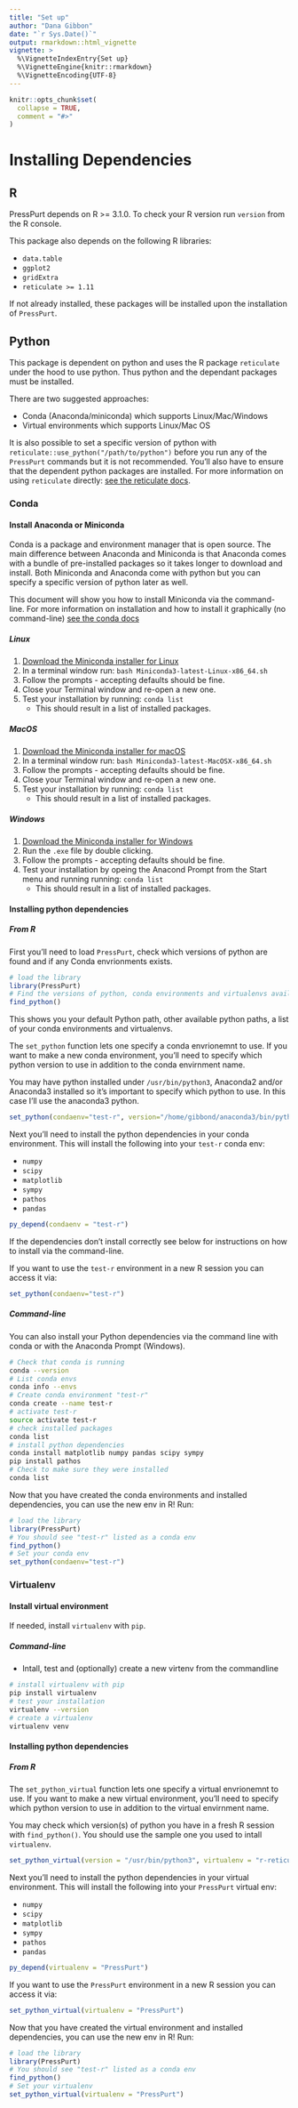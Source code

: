 ```yaml
---
title: "Set up"
author: "Dana Gibbon"
date: "`r Sys.Date()`"
output: rmarkdown::html_vignette
vignette: >
  %\VignetteIndexEntry{Set up}
  %\VignetteEngine{knitr::rmarkdown}
  %\VignetteEncoding{UTF-8}
---
```


```r
knitr::opts_chunk$set(
  collapse = TRUE,
  comment = "#>"
)
```


# Installing Dependencies

## R

PressPurt depends on R >= 3.1.0. To check your R version run `version` from the R console.

This package also depends on the following R libraries:

* `data.table` 
* `ggplot2`
* `gridExtra`
* `reticulate >= 1.11`

If not already installed, these packages will be installed upon the installation of `PressPurt`.

## Python

This package is dependent on python and uses the R package `reticulate` under the hood to use python. Thus python and the dependant packages must be installed. 

There are two suggested approaches: 

* Conda (Anaconda/miniconda) which supports Linux/Mac/Windows
* Virtual environments which supports Linux/Mac OS

It is also possible to set a specific version of python with `reticulate::use_python("/path/to/python")` before you run any of the `PressPurt` commands but it is not recommended. You'll also have to ensure that the dependent python packages are installed. For more information on using `reticulate` directly: [see the reticulate docs](https://rstudio.github.io/reticulate/articles/python_packages.html).

### Conda

#### Install Anaconda or Miniconda 

Conda is a package and environment manager that is open source. The main difference between Anaconda and Miniconda is that Anaconda comes with a bundle of pre-installed packages so it takes longer to download and install. Both Miniconda and Anaconda come with python but you can specify a specific version of python later as well.

This document will show you how to install Miniconda via the command-line. For more information on installation and how to install it graphically (no command-line) [see the conda docs](https://docs.conda.io/projects/continuumio-conda/en/latest/user-guide/install/index.html)

##### Linux

1. [Download the Miniconda installer for Linux](https://docs.conda.io/en/latest/miniconda.html)
2. In a terminal window run: `bash Miniconda3-latest-Linux-x86_64.sh`
3. Follow the prompts - accepting defaults should be fine.
4. Close your Terminal window and re-open a new one.
5. Test your installation by running: `conda list`
    * This should result in a list of installed packages.

##### MacOS

1. [Download the Miniconda installer for macOS](https://docs.conda.io/en/latest/miniconda.html)
2. In a terminal window run: `bash Miniconda3-latest-MacOSX-x86_64.sh`
3. Follow the prompts - accepting defaults should be fine.
4. Close your Terminal window and re-open a new one.
5. Test your installation by running: `conda list`
    * This should result in a list of installed packages.

##### Windows

1. [Download the Miniconda installer for Windows](https://docs.conda.io/en/latest/miniconda.html)
2. Run the `.exe` file by double clicking.
3. Follow the prompts - accepting defaults should be fine.
5. Test your installation by opeing the Anacond Prompt from the Start menu and running running: `conda list`
    * This should result in a list of installed packages.

#### Installing python dependencies

##### From R

First you'll need to load `PressPurt`, check which versions of python are found and if any Conda envrionments exists.

```r
# load the library
library(PressPurt)
# Find the versions of python, conda environments and virtualenvs available on your machine:
find_python()

```

This shows you your default Python path, other available python paths, a list of your conda environments and virtualenvs.

The `set_python` function lets one specify a conda envrionemnt to use. If you want to make a new conda environment, you'll need to specify which python version to use in addition to the conda envirnment name.

You may have python installed under `/usr/bin/python3`, Anaconda2 and/or Anaconda3 installed so it's important to specify which python to use. In this case I'll use the anaconda3 python.

```r
set_python(condaenv="test-r", version="/home/gibbond/anaconda3/bin/python",verbose = TRUE)
```

Next you'll need to install the python dependencies in your conda environment. This will install the following into your `test-r` conda env: 

* `numpy`
* `scipy`
* `matplotlib`
* `sympy`
* `pathos`
* `pandas`

```r
py_depend(condaenv = "test-r")
```

If the dependencies don't install correctly see below for instructions on how to install via the command-line.

If you want to use the `test-r` environment in a new R session you can access it via:

```r
set_python(condaenv="test-r")
```

##### Command-line

You can also install your Python dependencies via the command line with conda or with the Anaconda Prompt (Windows).

```bash
# Check that conda is running
conda --version
# List conda envs
conda info --envs
# Create conda environment "test-r"
conda create --name test-r
# activate test-r
source activate test-r
# check installed packages
conda list
# install python dependencies
conda install matplotlib numpy pandas scipy sympy
pip install pathos
# Check to make sure they were installed
conda list
```

Now that you have created the conda environments and installed dependencies, you can use the new env in R! Run:

```r
# load the library
library(PressPurt)
# You should see "test-r" listed as a conda env
find_python()
# Set your conda env
set_python(condaenv="test-r")
```

### Virtualenv

#### Install virtual environment

If needed, install `virtualenv` with `pip`.

##### Command-line

* Intall, test and (optionally) create a new virtenv from the commandline

```bash
# install virtualenv with pip
pip install virtualenv
# test your installation
virtualenv --version
# create a virtualenv
virtualenv venv
```


#### Installing python dependencies

##### From R

The `set_python_virtual` function lets one specify a virtual envrionemnt to use. If you want to make a new virtual environment, you'll need to specify which python version to use in addition to the virtual envirnment name.

You may check which version(s) of python you have in a fresh R session with `find_python()`. You should use the sample one you used to intall `virtualenv`.

```r
set_python_virtual(version = "/usr/bin/python3", virtualenv = "r-reticulate", verbose = TRUE)
```

Next you'll need to install the python dependencies in your virtual environment. This will install the following into your `PressPurt` virtual env: 

* `numpy`
* `scipy`
* `matplotlib`
* `sympy`
* `pathos`
* `pandas`

```r
py_depend(virtualenv = "PressPurt")
```

If you want to use the `PressPurt` environment in a new R session you can access it via:

```r
set_python_virtual(virtualenv = "PressPurt")
```


Now that you have created the virtual environment and installed dependencies, you can use the new env in R! Run:

```r
# load the library
library(PressPurt)
# You should see "test-r" listed as a conda env
find_python()
# Set your virtualenv
set_python_virtual(virtualenv = "PressPurt")
```

